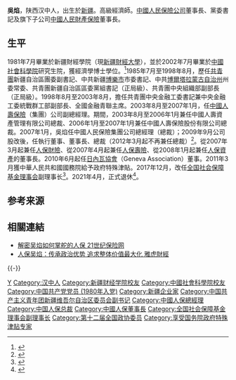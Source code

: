 '''吳焰'''{{BD|1961年|2月||catIdx=Wu吴}}，陕西汉中人，出生於[[新疆|新疆]]。高級經濟師。[[中國人民保險公司|中國人民保險公司]]董事長、黨委書記及旗下子公司[[中國人民財產保險|中國人民財產保險]]董事長。

==生平==
1981年7月畢業於新疆財經學院（現[[新疆財經大學|新疆財經大學]]），並於2002年7月畢業於[[中國社會科學院|中國社會科學院]]研究生院，獲經濟學博士學位。<ref>{{cite web | url=http://finance.ifeng.com/people/comchief/wuyan.shtml | title=吳焰詳細資料 | publisher=鳳凰網 | accessdate=2014-03-03 | archive-date=2014-03-03 | archive-url=https://web.archive.org/web/20140303162600/http://finance.ifeng.com/people/comchief/wuyan.shtml | dead-url=no }}</ref>1985年7月至1998年8月，歷任[[中國共產主義青年團|共青團]]新疆自治區團委副書記、中共新疆[[博樂市|博樂市]]市委書記、中共[[博爾塔拉蒙古自治州|博爾塔拉蒙古自治州]]州委常委、共青團新疆自治區區委黨組書記（正局級）、共青團中央組織部副部長（正局級）。1998年8月至2003年8月，擔任共青團中央金融工委書記兼中央金融工委統戰群工部副部長、全國金融青聯主席。2003年8月至2007年1月，任[[中國人壽保險|中國人壽保險]]（集團）公司副總經理。期間，2003年8月至2006年1月兼任中國人壽資產管理有限公司總裁、2006年1月至2007年1月兼任中國人壽保險股份有限公司總裁。2007年1月，吳焰任中國人民保險集團公司總經理（總裁）；2009年9月公司股改後，任執行董事、董事長、總裁（2012年3月起不再兼任總裁）<ref>{{cite web | url=http://finance.ifeng.com/insurance/bxyw/20120321/5777703.shtml | title=中国人保换帅 总裁暂缺董事长不变 | publisher=鳳凰網 | date=2012-03-21 | accessdate=2014-03-03 | archive-date=2014-03-03 | archive-url=https://web.archive.org/web/20140303173246/http://finance.ifeng.com/insurance/bxyw/20120321/5777703.shtml | dead-url=no }}</ref>。從2007年3月起兼任[[中國人民財產保險|人保財險]]、從2007年4月起兼任[[人保壽險|人保壽險]]、從2008年1月起兼任[[人保資產|人保資產]]的董事長。2010年6月起任[[日內瓦協會|日內瓦協會]]（Geneva Association）董事。2011年3月獲中華人民共和國國務院給予政府特殊津貼。2017年12月，改任[[全国社会保障基金理事会|全国社会保障基金理事会]]副理事长<ref>{{cite web|url=http://www.gov.cn/xinwen/2017-12/08/content_5245293.htm|title=国务院任免国家工作人员（2017年12月8日）|publisher=人力资源社会保障部|date=2017-12-08|accessdate=2021-08-10|archive-date=2021-08-10|archive-url=https://web.archive.org/web/20210810042727/http://www.gov.cn/xinwen/2017-12/08/content_5245293.htm|dead-url=no}}</ref>。2021年4月，正式退休<ref>{{cite web|url=http://www.gov.cn/xinwen/2021-04/16/content_5600110.htm|title=国务院任免国家工作人员（2021年4月16日）|publisher=人力资源社会保障部|date=2021-04-16|accessdate=2021-08-10|archive-date=2021-08-10|archive-url=https://web.archive.org/web/20210810051736/http://www.gov.cn/xinwen/2021-04/16/content_5600110.htm|dead-url=no}}</ref>。

==参考来源==
<references />

== 相關連結 ==
* [http://finance.ifeng.com/money/insurance/hydt/20090909/1215645.shtml 解密吴焰如何掌舵的人保 21世纪保险网]{{Wayback|url=http://finance.ifeng.com/money/insurance/hydt/20090909/1215645.shtml |date=20120220075419 }}
* [http://biz.cn.yahoo.com/ypen/20110706/453286.html 人保吴焰：传承政治优势 追求整体价值最大化 雅虎財經]{{dead link|date=2017年12月 |bot=InternetArchiveBot |fix-attempted=yes }}

{{-}}
{{start box}}
{{s-bus}}
{{s-before|}}
{{s-title|[[中国人民保险集团|中国人民保险集团]]董事长|2009年9月－2017年11月}}
{{s-after|[[缪建民|缪建民]]}}
{{end box}}
{{全国社会保障基金理事会第六届理事大会}}
{{DEFAULTSORT:Wu吴}}
[[Category:吴姓|Y]]
[[Category:汉中人|Category:汉中人]]
[[Category:新疆财经学院校友|Category:新疆财经学院校友]]
[[Category:中國社會科學院校友|Category:中國社會科學院校友]]
[[Category:中国共产党党员_(1980年入党)|Category:中国共产党党员 (1980年入党)]]
[[Category:新疆企业家|Category:新疆企业家]]
[[Category:中国共产主义青年团新疆维吾尔自治区委员会副书记|Category:中国共产主义青年团新疆维吾尔自治区委员会副书记]]
[[Category:中國人保總經理|Category:中國人保總經理]]
[[Category:中国人保总裁|Category:中国人保总裁]]
[[Category:中國人保董事長|Category:中國人保董事長]]
[[Category:全国社会保障基金理事会副理事长|Category:全国社会保障基金理事会副理事长]]
[[Category:第十二届全国政协委员|Category:第十二届全国政协委员]]
[[Category:享受国务院政府特殊津贴专家|Category:享受国务院政府特殊津贴专家]]